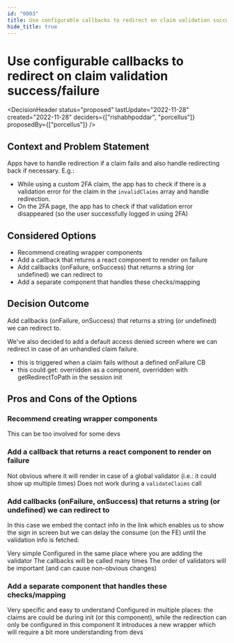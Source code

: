 ```yaml
---
id: "0003"
title: Use configurable callbacks to redirect on claim validation success/failure
hide_title: true
---
```



# Use configurable callbacks to redirect on claim validation success/failure

<DecisionHeader status="proposed" lastUpdate="2022-11-28" created="2022-11-28" deciders={["rishabhpoddar", "porcellus"]} proposedBy={["porcellus"]} />

## Context and Problem Statement

Apps have to handle redirection if a claim fails and also handle redirecting back if necessary. E.g.:
- While using a custom 2FA claim, the app has to check if there is a validation error for the claim in the `invalidClaims` array and handle redirection.
- On the 2FA page, the app has to check if that validation error disappeared (so the user successfully logged in using 2FA)

## Considered Options

* Recommend creating wrapper components
* Add a callback that returns a react component to render on failure
* Add callbacks (onFailure, onSuccess) that returns a string (or undefined) we can redirect to
* Add a separate component that handles these checks/mapping

## Decision Outcome

Add callbacks (onFailure, onSuccess) that returns a string (or undefined) we can redirect to.

We've also decided to add a default access denied screen where we can redirect in case of an unhandled claim failure.
- this is triggered when a claim fails without a defined onFailure CB
- this could get: overridden as a component, overridden with getRedirectToPath in the session init

## Pros and Cons of the Options

### Recommend creating wrapper components

<ArgumentCon> This can be too involved for some devs </ArgumentCon>

### Add a callback that returns a react component to render on failure

<ArgumentCon> Not obvious where it will render in case of a global validator (i.e.: it could show up multiple times) </ArgumentCon>
<ArgumentCon> Does not work during a `validateClaims` call </ArgumentCon>

### Add callbacks (onFailure, onSuccess) that returns a string (or undefined) we can redirect to

In this case we embed the contact info in the link which enables us to show the sign in screen but we can delay the consume (on the FE) until the validation info is fetched.

<ArgumentPro> Very simple </ArgumentPro>
<ArgumentPro> Configured in the same place where you are adding the validator </ArgumentPro>
<ArgumentCon> The callbacks will be called many times </ArgumentCon>
<ArgumentCon> The order of validators will be important (and can cause non-obvious changes) </ArgumentCon>

### Add a separate component that handles these checks/mapping

<ArgumentPro> Very specific and easy to understand </ArgumentPro>
<ArgumentCon> Configured in multiple places: the claims are could be during init (or this component), while the redirection can only be configured in this component </ArgumentCon>
<ArgumentCon> It introduces a new wrapper which will require a bit more understanding from devs </ArgumentCon>
